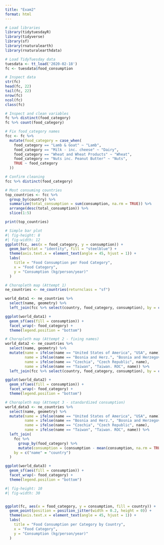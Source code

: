```yaml
---
title: "Exam2"
format: html
---
```


```r

# Load libraries
library(tidytuesdayR)
library(tidyverse)
library(sf)
library(rnaturalearth)
library(rnaturalearthdata)

# Load TidyTuesday data
tuesdata <- tt_load('2020-02-18')
fc <- tuesdata$food_consumption

# Inspect data
str(fc)
head(fc, 22)
tail(fc, 22)
nrow(fc)
ncol(fc)
class(fc)

# Inspect and clean variables
fc %>% distinct(food_category)
fc %>% count(food_category)

# Fix food_category names
fcc <- fc %>%
  mutate(food_category = case_when(
    food_category == "Lamb & Goat" ~ "Lamb",
    food_category == "Milk - inc. cheese" ~ "Dairy",
    food_category == "Wheat and Wheat Products" ~ "Wheat",
    food_category == "Nuts inc. Peanut Butter" ~ "Nuts",
    TRUE ~ food_category
  ))

# Confirm cleaning
fcc %>% distinct(food_category)

# Most consuming countries
top_countries <- fcc %>%
  group_by(country) %>%
  summarize(total_consumption = sum(consumption, na.rm = TRUE)) %>%
  arrange(desc(total_consumption)) %>%
  slice(1:5)

print(top_countries)

# Simple bar plot
#| fig-height: 8
#| fig-width: 12
ggplot(fcc, aes(x = food_category, y = consumption)) +
  geom_bar(stat = "identity", fill = "steelblue") +
  theme(axis.text.x = element_text(angle = 45, hjust = 1)) +
  labs(
    title = "Food Consumption per Food Category",
    x = "Food Category",
    y = "Consumption (kg/person/year)"
  )

# Choropleth map (Attempt 1)
ne_countries <- ne_countries(returnclass = "sf")

world_data1 <- ne_countries %>%
  select(name, geometry) %>%
  left_join(fcc %>% select(country, food_category, consumption), by = c("name" = "country")) 

ggplot(world_data1) +
  geom_sf(aes(fill = consumption)) +
  facet_wrap(~ food_category) +
  theme(legend.position = "bottom")

# Choropleth map (Attempt 2 - fixing names)
world_data2 <- ne_countries %>%
  select(name, geometry) %>%
  mutate(name = ifelse(name == "United States of America", "USA", name),
         name = ifelse(name == "Bosnia and Herz.", "Bosnia and Herzegovina", name),
         name = ifelse(name == "Czechia", "Czech Republic", name),
         name = ifelse(name == "Taiwan", "Taiwan. ROC", name)) %>%
  left_join(fcc %>% select(country, food_category, consumption), by = c("name" = "country"))

ggplot(world_data2) +
  geom_sf(aes(fill = consumption)) +
  facet_wrap(~ food_category) +
  theme(legend.position = "bottom")

# Choropleth map (Attempt 3 - standardized consumption)
world_data3 <- ne_countries %>%
  select(name, geometry) %>%
  mutate(name = ifelse(name == "United States of America", "USA", name),
         name = ifelse(name == "Bosnia and Herz.", "Bosnia and Herzegovina", name),
         name = ifelse(name == "Czechia", "Czech Republic", name),
         name = ifelse(name == "Taiwan", "Taiwan. ROC", name)) %>%
  left_join(
    fcc %>%
      group_by(food_category) %>%
      mutate(consumption = (consumption - mean(consumption, na.rm = TRUE)) / sd(consumption, na.rm = TRUE)),
    by = c("name" = "country")
  )

ggplot(world_data3) +
  geom_sf(aes(fill = consumption)) +
  facet_wrap(~ food_category) +
  theme(legend.position = "bottom")

```
```r
#| fig-height: 10
#| fig-width: 30


ggplot(fc, aes(x = food_category, y = consumption, fill = country)) +
  geom_point(position = position_jitter(width = 0.2, height = 0)) +
  theme(axis.text.x = element_text(angle = 45, hjust = 1)) +
  labs(
    title = "Food Consumption per Category by Country",
    x = "Food Category",
    y = "Consumption (kg/person/year)"
  )


```

